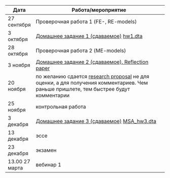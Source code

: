 Дата | Работа/мероприятие
-------- | ----------------------------------------------------------
27 сентября | Проверочная работа 1 (FE-, RE-models)
3 октября | <a href="MSA_hw1.pdf" title=>Домашнее задание 1 (сдаваемое)</a> <a href="hw1.dta" title=>hw1.dta</a>
28 октября | Проверочная работа 2 (ME-models)
3 ноября | <a href="reflection_paper.pdf" title=>Домашнее задание 2 (сдаваемое). Reflection paper</a> 
20 ноября | по желанию сдается <a href="research_proposal.pdf" title=>research proposal</a> не для оценки, а для получения комментариев. Чем раньше пришлете, тем быстрее будут комментарии
25 ноября | контрольная работа
3 декабря | <a href="MSA_hw3.pdf" title=>Домашнее задание 3 (сдаваемое)</a> <a href="MSA_hw3.dta" title=>MSA_hw3.dta</a>
13 декабря | эссе 
23 декабря | экзамен
13.00 27 марта  | вебинар 1

